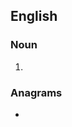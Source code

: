 ==English==

===Noun===
{{head|en|noun form}}

# {{plural of|en|diuretic}}

===Anagrams===
* {{anagrams|en|a=cdeiirstu|crudities}}